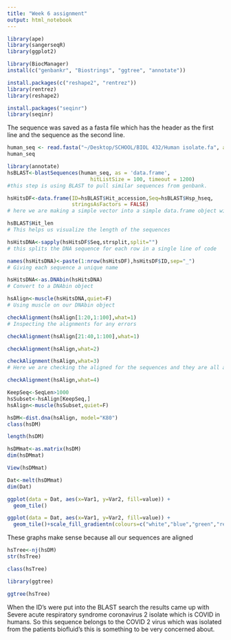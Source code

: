 ```yaml
---
title: "Week 6 assignment"
output: html_notebook
---
```


```r
library(ape)
library(sangerseqR)
library(ggplot2)
```


```r
library(BiocManager)
install(c("genbankr", "Biostrings", "ggtree", "annotate"))
```

```r
install.packages(c("reshape2", "rentrez"))
library(rentrez)
library(reshape2)
```

```r
install.packages("seqinr")
library(seqinr)
```


The sequence was saved as a fasta file which has the header as the first line and the sequence as the second line. 

```r
human_seq <- read.fasta("~/Desktop/SCHOOL/BIOL 432/Human isolate.fa", as.string = T) #read the fasta file from folder
human_seq
```

```r
library(annotate)
hsBLAST<-blastSequences(human_seq, as = 'data.frame',
                           hitListSize = 100, timeout = 1200)
#this step is using BLAST to pull similar sequences from genbank.
```

```r
hsHitsDF<-data.frame(ID=hsBLAST$Hit_accession,Seq=hsBLAST$Hsp_hseq,
                     stringsAsFactors = FALSE)
# here we are making a simple vector into a simple data.frame object with two columns
```

```r
hsBLAST$Hit_len
# This helps us visualize the length of the sequences
```

```r
hsHitsDNA<-sapply(hsHitsDF$Seq,strsplit,split="")
# this splits the DNA sequence for each row in a single line of code
```

```r
names(hsHitsDNA)<-paste(1:nrow(hsHitsDF),hsHitsDF$ID,sep="_") 
# Giving each sequence a unique name
```

```r
hsHitsDNA<-as.DNAbin(hsHitsDNA) 
# Convert to a DNAbin object
```

```r
hsAlign<-muscle(hsHitsDNA,quiet=F)
# Using muscle on our DNAbin object
```

```r
checkAlignment(hsAlign[1:20,1:100],what=1)
# Inspecting the alignments for any errors
```

```r
checkAlignment(hsAlign[21:40,1:100],what=1)
```

```r
checkAlignment(hsAlign,what=2)
```

```r
checkAlignment(hsAlign,what=3)
# Here we are checking the aligned for the sequences and they are all aligned which is why there is a lign as the graph.
```

```r
checkAlignment(hsAlign,what=4)
```

```r
KeepSeq<-SeqLen>1000
hsSubset<-hsAlign[KeepSeq,]
hsAlign<-muscle(hsSubset,quiet=F)
```


```r
hsDM<-dist.dna(hsAlign, model="K80")
class(hsDM)
```

```r
length(hsDM)
```

```r
hsDMmat<-as.matrix(hsDM)
dim(hsDMmat)
```

```r
View(hsDMmat)
```

```r
Dat<-melt(hsDMmat)
dim(Dat)
```

```r
ggplot(data = Dat, aes(x=Var1, y=Var2, fill=value)) + 
  geom_tile()
```

```r
ggplot(data = Dat, aes(x=Var1, y=Var2, fill=value)) + 
  geom_tile()+scale_fill_gradientn(colours=c("white","blue","green","red"))
```

These graphs make sense because all our sequences are aligned

```r
hsTree<-nj(hsDM)
str(hsTree)
```

```r
class(hsTree)
```

```r
library(ggtree)
```

```r
ggtree(hsTree)
```

When the ID's were put into the BLAST search the results came up with Severe acute respiratory syndrome coronavirus 2 isolate which is COVID in humans. So this sequence belongs to the COVID 2 virus which was isolated from the patients biofluid's this is something to be very concerned about. 






















